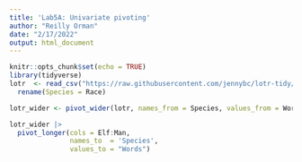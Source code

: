 ```yaml
---
title: 'Lab5A: Univariate pivoting'
author: "Reilly Orman"
date: "2/17/2022"
output: html_document
---
```


```r
knitr::opts_chunk$set(echo = TRUE)
library(tidyverse)
lotr  <- read_csv("https://raw.githubusercontent.com/jennybc/lotr-tidy/master/data/lotr_tidy.csv") |> 
  rename(Species = Race)
```

```r
lotr_wider <- pivot_wider(lotr, names_from = Species, values_from = Words)
```

```r
lotr_wider |> 
  pivot_longer(cols = Elf:Man, 
               names_to  = 'Species', 
               values_to = "Words")
```

